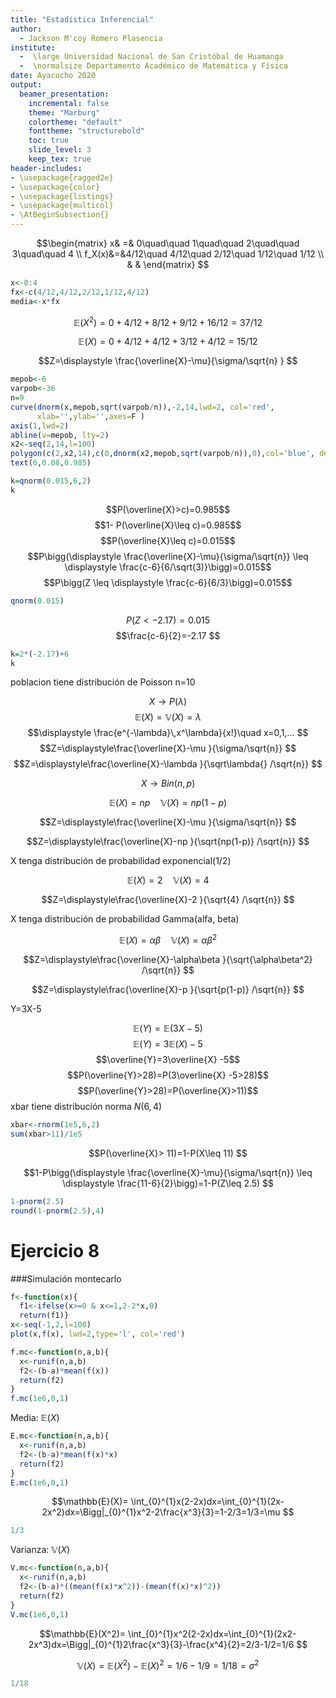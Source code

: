 ```yaml
---
title: "Estadística Inferencial" 
author:   
  - Jackson M'coy Romero Plasencia 
institute:   
  -  \large Universidad Nacional de San Cristóbal de Huamanga   
  -  \normalsize Departamento Académico de Matemática y Física 
date: Ayacucho 2020 
output:   
  beamer_presentation:  
    incremental: false  
    theme: "Marburg"  
    colortheme: "default"
    fonttheme: "structurebold"  
    toc: true   
    slide_level: 3
    keep_tex: true
header-includes: 
- \usepackage{ragged2e}
- \usepackage{color}
- \usepackage{listings}
- \usepackage{multicol}
- \AtBeginSubsection{}   
---
```


$$\begin{matrix}
 x&  =& 0\quad\quad 1\quad\quad 2\quad\quad 3\quad\quad 4 \\ 
 f_X(x)&=&4/12\quad 4/12\quad 2/12\quad 1/12\quad 1/12 \\ 
 &  & 
\end{matrix}
$$

```r
x<-0:4
fx<-c(4/12,4/12,2/12,1/12,4/12)
media<-x*fx
```



$$\mathbb{E}(X^2)=0+4/12+8/12+9/12+16/12=37/12$$


$$\mathbb{E}(X)=0+4/12+4/12+3/12+4/12=15/12$$




$$Z=\displaystyle \frac{\overline{X}-\mu}{\sigma/\sqrt{n} } $$

```r
mepob<-6
varpob<-36
n=9
curve(dnorm(x,mepob,sqrt(varpob/n)),-2,14,lwd=2, col='red',
      xlab='',ylab='',axes=F )
axis(1,lwd=2)
abline(v=mepob, lty=2)
x2<-seq(2,14,l=100)
polygon(c(2,x2,14),c(0,dnorm(x2,mepob,sqrt(varpob/n)),0),col='blue', density = 20, angle=45)
text(6,0.08,0.985)

```

```r
k=qnorm(0.015,6,2)
k
```

$$P(\overline{X}>c)=0.985$$
$$1- P(\overline{X}\leq c)=0.985$$
$$P(\overline{X}\leq c)=0.015$$
$$P\bigg(\displaystyle \frac{\overline{X}-\mu}{\sigma/\sqrt{n}} \leq \displaystyle \frac{c-6}{6/\sqrt(3)}\bigg)=0.015$$
$$P\bigg(Z \leq \displaystyle \frac{c-6}{6/3}\bigg)=0.015$$
```r
qnorm(0.015)
```

$$P(Z<-2.17)=0.015$$
$$\frac{c-6}{2}=-2.17 $$
```r
k=2*(-2.17)+6
k
```
poblacion tiene distribución de Poisson
n=10

$$X\longrightarrow P(\lambda)$$
$$\mathbb{E}(X)=\mathbb{V}(X)=\lambda $$
$$\displaystyle \frac{e^{-\lambda}\,x^\lambda}{x!}\quad x=0,1,... $$
$$Z=\displaystyle\frac{\overline{X}-\mu }{\sigma/\sqrt{n}} $$
$$Z=\displaystyle\frac{\overline{X}-\lambda }{\sqrt\lambda{} /\sqrt{n}} $$


$$X\longrightarrow Bin(n,p)$$

$$\mathbb{E}(X)=np \quad\mathbb{V}(X)=np(1-p)$$

$$Z=\displaystyle\frac{\overline{X}-\mu }{\sigma/\sqrt{n}} $$

$$Z=\displaystyle\frac{\overline{X}-np }{\sqrt{np(1-p)} /\sqrt{n}} $$

X tenga distribución de probabilidad exponencial(1/2)

$$\mathbb{E}(X)=2 \quad \mathbb{V}(X)=4 $$


$$Z=\displaystyle\frac{\overline{X}-2 }{\sqrt{4} /\sqrt{n}} $$




X tenga distribución de probabilidad Gamma(alfa, beta)

$$\mathbb{E}(X)=\alpha\beta \quad \mathbb{V}(X)=\alpha\beta^2 $$


$$Z=\displaystyle\frac{\overline{X}-\alpha\beta }{\sqrt{\alpha\beta^2} /\sqrt{n}} $$

$$Z=\displaystyle\frac{\overline{X}-p }{\sqrt{p(1-p)} /\sqrt{n}} $$

Y=3X-5

$$\mathbb{E}(Y)=\mathbb{E}(3X-5)$$
$$\mathbb{E}(Y)=3\mathbb{E}(X)-5$$
$$\overline{Y}=3\overline{X} -5$$
$$P(\overline{Y}>28)=P(3\overline{X} -5>28)$$
$$P(\overline{Y}>28)=P(\overline{X}>11)$$
xbar tiene distribución norma $N(6,4)$
```r
xbar<-rnorm(1e5,6,2)
sum(xbar>11)/1e5
```

$$P(\overline{X}> 11)=1-P(X\leq 11) $$

$$1-P\bigg(\displaystyle \frac{\overline{X}-\mu}{\sigma/\sqrt{n}} \leq \displaystyle \frac{11-6}{2}\bigg)=1-P(Z\leq 2.5) $$



```r
1-pnorm(2.5)
round(1-pnorm(2.5),4)
```


# Ejercicio 8
###Simulación montecarlo

```r
f<-function(x){
  f1<-ifelse(x>=0 & x<=1,2-2*x,0)
  return(f1)}
x<-seq(-1,2,l=100)  
plot(x,f(x), lwd=2,type='l', col='red')  
```
```r
f.mc<-function(n,a,b){
  x<-runif(n,a,b)
  f2<-(b-a)*mean(f(x))
  return(f2)
}
f.mc(1e6,0,1)

```

Media: $\mathbb{E}(X)$
```r
E.mc<-function(n,a,b){
  x<-runif(n,a,b)
  f2<-(b-a)*mean(f(x)*x)
  return(f2)
}
E.mc(1e6,0,1)

```

$$\mathbb{E}(X)= \int_{0}^{1}x(2-2x)dx=\int_{0}^{1}(2x-2x^2)dx=\Bigg|_{0}^{1}x^2-2\frac{x^3}{3}=1-2/3=1/3=\mu $$
```r
1/3
```

Varianza: $\mathbb{V}(X)$
```r
V.mc<-function(n,a,b){
  x<-runif(n,a,b)
  f2<-(b-a)*((mean(f(x)*x^2))-(mean(f(x)*x)^2))
  return(f2)
}
V.mc(1e6,0,1)
```

$$\mathbb{E}(X^2)= \int_{0}^{1}x^2(2-2x)dx=\int_{0}^{1}(2x2-2x^3)dx=\Bigg|_{0}^{1}2\frac{x^3}{3}-\frac{x^4}{2}=2/3-1/2=1/6 $$

$$\mathbb{V}(X)=\mathbb{E}(X^2)-\mathbb{E}(X)^2=1/6-1/9=1/18=\sigma^2$$
```r
1/18
```





















